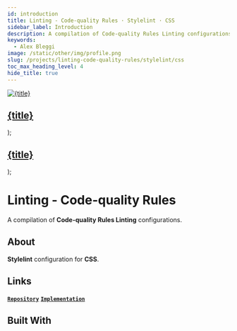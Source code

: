 ```yaml
---
id: introduction
title: Linting - Code-quality Rules · Stylelint · CSS
sidebar_label: Introduction
description: A compilation of Code-quality Rules Linting configurations.
keywords:
  - Alex Bleggi
image: /static/other/img/profile.png
slug: /projects/linting-code-quality-rules/stylelint/css
toc_max_heading_level: 4
hide_title: true
---
```



  <a className="built-with" href={url}>
    <img className={`built-with__image ${className}`} src={useBaseUrl(`img/knowledge/${image}`)} alt={title} style={style}/>
    <div className="built-with__overlay">
      <h2 className="built-with__heading">{title}</h2>
    </div>
  </a>
);

  <a className="built-with-text" href={url}>
    <div className="built-with-text__overlay">
      <h2 className="built-with-text__heading">{title}</h2>
    </div>
  </a>
);

# Linting - Code-quality Rules

A compilation of **Code-quality Rules Linting** configurations.

## About

**Stylelint** configuration for **CSS**.

## Links

**[`Repository`](https://github.com/alexbjr369/linting-code-quality-rules)** **[`Implementation`](/docs/projects/linting-code-quality-rules/stylelint/css/implementation)**

## Built With

<div className="markdown-code thin-scrollbar">
  <div className="markdown-code__container">
    <BuiltWith url="/knowledge/editorconfig" image="editorconfig.png" title="EditorConfig"></BuiltWith>
    <BuiltWith url="/knowledge/prettier" image="prettier.svg" title="Prettier"></BuiltWith>
    <BuiltWithText url="/knowledge/lint-staged" title="lint-staged"></BuiltWithText>
    <BuiltWithText url="/knowledge/husky" title="husky"></BuiltWithText>
    <BuiltWithText url="/knowledge/commitlint-cli" title="@commitlint/cli"></BuiltWithText>
    <BuiltWithText url="/knowledge/commitlint-config-conventional" title="@commitlint/config-conventional"></BuiltWithText>
    <BuiltWithText url="/knowledge/commitizen" title="commitizen"></BuiltWithText>
    <BuiltWithText url="/knowledge/cz-conventional-changelog" title="cz-conventional-changelog"></BuiltWithText>
    <BuiltWith url="/knowledge/css" image="css.svg" title="CSS"></BuiltWith>
    <BuiltWith className="fixed-invert" url="/knowledge/stylelint" image="stylelint.svg" title="Stylelint"></BuiltWith>
    <BuiltWithText url="/knowledge/stylelint-config-prettier" title="stylelint-config-prettier"></BuiltWithText>
    <BuiltWithText url="/knowledge/stylelint-config-rational-order" title="stylelint-config-rational-order"></BuiltWithText>
    <BuiltWithText url="/knowledge/stylelint-order" title="stylelint-order"></BuiltWithText>
  </div>
</div>
